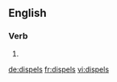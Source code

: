 ==English==

===Verb===
{{head|en}}

# {{en-third-person singular of|dispel}}

[[de:dispels]]
[[fr:dispels]]
[[vi:dispels]]
